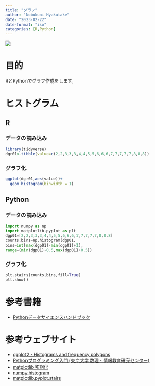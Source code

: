 ```yaml
---
title: "グラフ"
author: "Nobukuni Hyakutake"
date: "2023-02-22"
date-format: "iso"
categories: [R,Python]
---
```


![](mountain.jpeg)

# 目的

RとPythonでグラフ作成をします。

# ヒストグラム

## R

### データの読み込み

```r
library(tidyverse)
dgr01<-tibble(value=c(2,2,3,3,3,4,4,5,5,6,6,6,7,7,7,7,7,8,8,8))
```

### グラフ化

```r
ggplot(dgr01,aes(value))+
  geom_histogram(binwidth = 1)
```


## Python

### データの読み込み

```python
import numpy as np
import matplotlib.pyplot as plt
dgp01=[2,2,3,3,3,4,4,5,5,6,6,6,7,7,7,7,7,8,8,8]
counts,bins=np.histogram(dgp01,
bins=int(max(dgp01)-min(dgp01)+1),
range=(min(dgp01)-0.5,max(dgp01)+0.5))
```

### グラフ化

```python
plt.stairs(counts,bins,fill=True)
plt.show()
```

# 参考書籍

- [Pythonデータサイエンスハンドブック](https://www.oreilly.co.jp/books/9784873118413/)

# 参考ウェブサイト

- [ggplot2 - Histograms and frequency polygons](https://ggplot2.tidyverse.org/reference/geom_histogram.html)
- [Pythonプログラミング入門 (東京大学 数理・情報教育研究センター)](https://utokyo-ipp.github.io/index.html)
- [matplotlib 初期化](https://nakazakimasahito.wordpress.com/)
- [numpy.histogram](https://numpy.org/doc/stable/reference/generated/numpy.histogram.html)
- [matplotlib.pyplot.stairs](https://matplotlib.org/stable/api/_as_gen/matplotlib.pyplot.stairs.html)